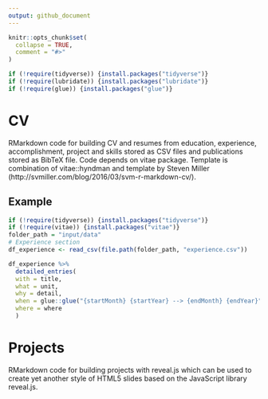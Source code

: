 ```yaml
---
output: github_document
---
```


<!-- README.md is generated from README.Rmd. Please edit that file -->

```r
knitr::opts_chunk$set(
  collapse = TRUE,
  comment = "#>"
)

if (!require(tidyverse)) {install.packages("tidyverse")}
if (!require(lubridate)) {install.packages("lubridate")}
if (!require(glue)) {install.packages("glue")}
```
# CV

RMarkdown code for building CV and resumes from education, experience, accomplishment, project and
skills stored as CSV files and publications stored as BibTeX file. Code depends
on vitae package. Template is combination of vitae::hyndman and
template by Steven Miller (http://svmiller.com/blog/2016/03/svm-r-markdown-cv/).

## Example
```r
if (!require(tidyverse)) {install.packages("tidyverse")}
if (!require(vitae)) {install.packages("vitae")}
folder_path = "input/data"
# Experience section
df_experience <- read_csv(file.path(folder_path, "experience.csv"))

df_experience %>% 
  detailed_entries(
  with = title,
  what = unit,
  why = detail,
  when = glue::glue("{startMonth} {startYear} --> {endMonth} {endYear}",.na = ""),
  where = where
  )
```

# Projects

RMarkdown code for building projects with reveal.js which can be used to create yet another style of HTML5 slides based on the JavaScript library reveal.js. 
